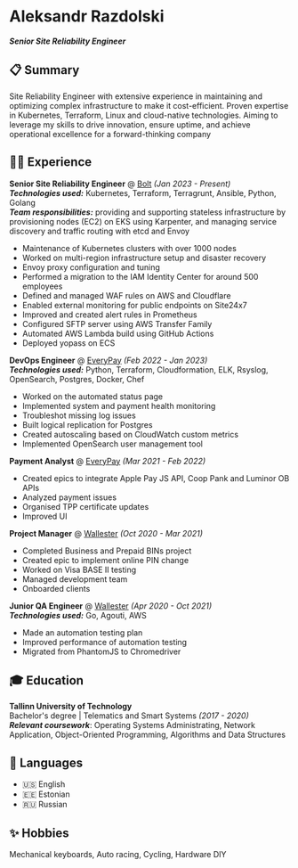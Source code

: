 # Aleksandr Razdolski

**_Senior Site Reliability Engineer_**

## 📋 Summary

Site Reliability Engineer with extensive experience in maintaining and optimizing complex infrastructure to make it cost-efficient.
Proven expertise in Kubernetes, Terraform, Linux and cloud-native technologies.
Aiming to leverage my skills to drive innovation, ensure uptime, and achieve operational excellence for a forward-thinking company

## 🧑‍💻 Experience

**Senior Site Reliability Engineer** @ [Bolt](https://bolt.eu/) _(Jan 2023 - Present)_<br />
**_Technologies used:_** Kubernetes, Terraform, Terragrunt, Ansible, Python, Golang<br />
**_Team responsibilities:_** providing and supporting stateless infrastructure by provisioning nodes (EC2) on EKS using Karpenter, and managing service discovery and traffic routing with etcd and Envoy

- Maintenance of Kubernetes clusters with over 1000 nodes
- Worked on multi-region infrastructure setup and disaster recovery
- Envoy proxy configuration and tuning
- Performed a migration to the IAM Identity Center for around 500 employees
- Defined and managed WAF rules on AWS and Cloudflare
- Enabled external monitoring for public endpoints on Site24x7
- Improved and created alert rules in Prometheus
- Configured SFTP server using AWS Transfer Family
- Automated AWS Lambda build using GitHub Actions
- Deployed yopass on ECS

**DevOps Engineer** @ [EveryPay](https://every-pay.com/) _(Feb 2022 - Jan 2023)_<br />
**_Technologies used:_** Python, Terraform, Cloudformation, ELK, Rsyslog, OpenSearch, Postgres, Docker, Chef

- Worked on the automated status page
- Implemented system and payment health monitoring
- Troubleshot missing log issues
- Built logical replication for Postgres
- Created autoscaling based on CloudWatch custom metrics
- Implemented OpenSearch user management tool

**Payment Analyst** @ [EveryPay](https://every-pay.com/) _(Mar 2021 - Feb 2022)_

- Created epics to integrate Apple Pay JS API, Coop Pank and Luminor OB APIs
- Analyzed payment issues
- Organised TPP certificate updates
- Improved UI

**Project Manager** @ [Wallester](https://wallester.com/) _(Oct 2020 - Mar 2021)_

- Completed Business and Prepaid BINs project
- Created epic to implement online PIN change
- Worked on Visa BASE II testing
- Managed development team
- Onboarded clients

**Junior QA Engineer** @ [Wallester](https://wallester.com/) _(Apr 2020 - Oct 2021)_<br />
**_Technologies used:_** Go, Agouti, AWS

- Made an automation testing plan
- Improved performance of automation testing
- Migrated from PhantomJS to Chromedriver

## 🎓 Education

**Tallinn University of Technology**<br />
Bachelor's degree | Telematics and Smart Systems _(2017 - 2020)_<br />
**_Relevant coursework_**: Operating Systems Administrating, Network Application, Object-Oriented Programming, Algorithms and Data Structures

## 💬 Languages

- 🇺🇸 English
- 🇪🇪 Estonian
- 🇷🇺 Russian

## ✨ Hobbies

Mechanical keyboards, Auto racing, Cycling, Hardware DIY
